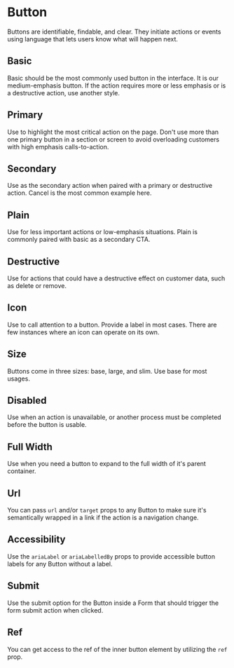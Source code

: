 

<Meta title="Actions/Button" component={Button} />

# Button

Buttons are identifiable, findable, and clear. They initiate actions or events using language that lets users know what will happen next.

<Canvas>
    <Story story={stories.Default} name="Default" />
</Canvas>

<ArgsTable story="Default" />

## Basic

Basic should be the most commonly used button in the interface. It is our medium-emphasis button. If the action requires more or less emphasis or is a destructive action, use another style.

<Canvas>
    <Story story={stories.Basic} />
</Canvas>

## Primary

Use to highlight the most critical action on the page. Don't use more than one primary button in a section or screen to avoid overloading customers with high emphasis calls-to-action.

<Canvas>
    <Story story={stories.Primary} />
</Canvas>

## Secondary

Use as the secondary action when paired with a primary or destructive action. Cancel is the most common example here.

<Canvas>
    <Story story={stories.Secondary} />
</Canvas>

## Plain

Use for less important actions or low-emphasis situations. Plain is commonly paired with basic as a secondary CTA.

<Canvas>
    <Story story={stories.Plain} />
</Canvas>

## Destructive

Use for actions that could have a destructive effect on customer data, such as delete or remove.

<Canvas>
    <Story story={stories.Destructive} />
</Canvas>

## Icon

Use to call attention to a button. Provide a label in most cases. There are few instances where an icon can operate on its own.

<Canvas>
    <Story story={stories.Icon} />
</Canvas>

## Size

Buttons come in three sizes: base, large, and slim. Use base for most usages.

<Canvas>
    <Story story={stories.Size} />
</Canvas>

## Disabled

Use when an action is unavailable, or another process must be completed before the button is usable.

<Canvas>
    <Story story={stories.Disabled} />
</Canvas>

## Full Width

Use when you need a button to expand to the full width of it's parent container.

<Canvas>
    <Story story={stories.FullWidth} />
</Canvas>

## Url

You can pass `url` and/or `target` props to any Button to make sure it's semantically wrapped in a link if the action is a navigation change.

<Canvas>
    <Story story={stories.Url} />
</Canvas>

## Accessibility

Use the `ariaLabel` or `ariaLabelledBy` props to provide accessible button labels for any Button without a label.

<Canvas>
    <Story story={stories.Accessibility} />
</Canvas>

## Submit

Use the submit option for the Button inside a Form that should trigger the form submit action when clicked.

<Canvas>
    <Story story={stories.Submit} />
</Canvas>

## Ref

You can get access to the ref of the inner button element by utilizing the `ref` prop.

<Canvas>
    <Story story={stories.Ref} />
</Canvas>
